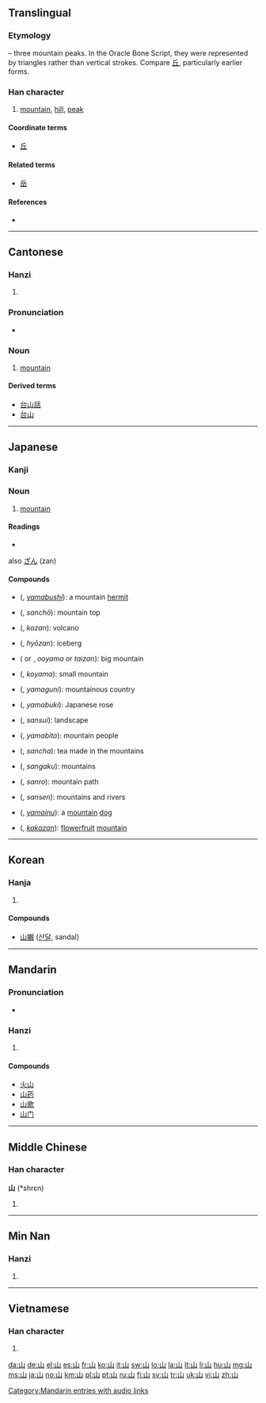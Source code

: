 {{CJK Unified Ideographs character info|hex=5C71}}
==Translingual==
{{stroke order|strokes=3}}
{{stroke order|type=animate}}
{{stroke order|type=cursive}}

===Etymology===
{{liushu|i}} – three mountain peaks. In the Oracle Bone Script, they were represented by triangles rather than vertical strokes. Compare [[丘]], particularly earlier forms.

{{Han etyl}}

===Han character===
{{Han char|rn=46|rad=山|as=00|sn=3|four=2277<sub>0</sub>|canj=山 (U)}}

# [[mountain]], [[hill]], [[peak]]

====Coordinate terms====
* [[丘]]

====Related terms====
* [[岳]]

====References====
* {{Han ref|kx=0307.010|dkj=07869|dj=0604.230|hdz=10759.110|uh=5C71|ud=23665|bh=A473|bd=42099}}

----

==Cantonese==

===Hanzi===
{{yue-hanzi|jyut=[[saan1]]|y=[[saan1]]}}

# {{defn|lang=yue|sort=山00}}

===Pronunciation===
* {{a|Hoisanese}} {{IPA|[san˧]|lang=yue}}

===Noun===
{{infl|yue|noun}}

# [[mountain]]

====Derived terms====
* [[台山話]]
* [[台山]]

----

==Japanese==

===Kanji===
{{ja-kanji|grade=1|rs=山00}}

===Noun===
{{ja-noun|k|hira=やま|rom=yama}}

# [[mountain]]

====Readings====
* {{ja-readings|on={{l|ja|さん}} (san), {{l|ja|せん}} (sen)|kun={{l|ja|やま}} (yama)}}
also [[ざん]] (zan)

====Compounds====
{{top2}}
* {{l|ja|山伏}} ({{l|ja|やまぶし}}, ''[[yamabushi]]''): a mountain [[hermit]]
* {{l|ja|山頂}} ({{l|ja|さんちょう}}, ''sanchō''): mountain top
* {{l|ja|火山}} ({{l|ja|かざん}}, ''kazan''): volcano
* {{l|ja|氷山}} ({{l|ja|ひょうざん}}, ''hyōzan''): iceberg
* {{l|ja|大山}} ({{l|ja|おおやま}} or {{l|ja|たいざん}}, ''ooyama'' or ''taizan''): big mountain
* {{l|ja|小山}} ({{l|ja|こやま}}, ''koyama''): small mountain
* {{l|ja|山国}} ({{l|ja|やまぐに}}, ''yamaguni''): mountainous country
* {{l|ja|山吹}} ({{l|ja|やまぶき}}, ''yamabuki''): Japanese rose
{{mid2}}
* {{l|ja|山水}} ({{l|ja|さんすい}}, ''sansui''): landscape
* {{l|ja|山人}} ({{l|ja|やまびと}}, ''yamabito''): mountain people
* {{l|ja|山茶}} ({{l|ja|さんちゃ}}, ''sancha''): tea made in the mountains
* {{l|ja|山岳}} ({{l|ja|さんがく}}, ''sangaku''): mountains
* {{l|ja|山路}} ({{l|ja|さんろ}}, ''sanro''): mountain path
* {{l|ja|山川}} ({{l|ja|さんせん}}, ''sansen''): mountains and rivers
* {{l|ja|山犬}} ({{l|ja|やまいぬ}}, ''[[yamainu]]''): a [[mountain]] [[dog]]
* {{l|ja|花果山}} ({{l|ja|かかざん}}, ''[[kakazan]]''): [[flower]][[fruit]] [[mountain]]
{{bottom}}

----

==Korean==

===Hanja===
{{ko-hanja|hangeul=산|rv=san|mr=san|y=san|eumhun=메|ehrv=me|ehmr=me|ehy=mey}}

# {{defn|lang=ko|sort=山00}}

====Compounds====
* [[山獺]] ([[산달]], sandal)

----

==Mandarin==

===Pronunciation===
* {{audio|zh-shān.ogg|audio}}

===Hanzi===
{{cmn-hanzi|pin=[[shān]] ([[shan1]])|wg=shan<sup>1</sup>}}

# {{defn|lang=cmn|sort=山00}}

====Compounds====
*[[火山]]
*[[山药]]
*[[山歌]]
*[[山门]]

[[Category:Mandarin entries with audio links]]

----

==Middle Chinese==

===Han character===
'''山''' (*shrɛn)<!--asterisk indicates that this is a reconstructed pronunciation-->

# {{defn|lang=zhx-mid|sort=山00}}

----

==Min Nan==

===Hanzi===
{{nan-hanzi|poj=soaⁿ, san}}

# {{defn|lang=nan}}

----

==Vietnamese==

===Han character===
{{vi-hantu|[[san]], [[sơn]]|rs=山00}}

# {{defn|lang=vi|sort=山00}}

[[da:山]]
[[de:山]]
[[el:山]]
[[es:山]]
[[fr:山]]
[[ko:山]]
[[it:山]]
[[sw:山]]
[[lo:山]]
[[la:山]]
[[lt:山]]
[[li:山]]
[[hu:山]]
[[mg:山]]
[[ms:山]]
[[ja:山]]
[[no:山]]
[[km:山]]
[[pl:山]]
[[pt:山]]
[[ru:山]]
[[fi:山]]
[[sv:山]]
[[tr:山]]
[[uk:山]]
[[vi:山]]
[[zh:山]]